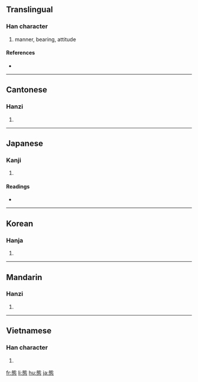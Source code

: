 {{see|态}}
==Translingual==

===Han character===
{{Han char|rn=61|rad=心|as=10|sn=14|four=2133<sub>1</sub>|canj=戈心心 (IPP)}}

# manner, bearing, attitude

====References====
* {{Han ref|kx=0398.030|dkj=11052|dj=0737.040|hdz=42335.070|uh=614B|ud=24907|bh=BA41|bd=47681}}

----

==Cantonese==

===Hanzi===
{{yue-hanzi|jyut=|y=taai3}}

# {{defn|Cantonese}}

----

==Japanese==

===Kanji===
{{ja-kanji|grade=5|rs=心10}}

# {{defn|Japanese}}

====Readings====
* {{ja-readings|on=[[たい]] (tai)|kun=[[さま]] (sama), [[わざと]] (wazato)}}

----

==Korean==

===Hanja===
{{ko-hanja|hangeul=태|eumhun=|rv=tae|mr=t'ae|y=thay}}

# {{defn|Korean}}

----

==Mandarin==

===Hanzi===
{{cmn-hanzi|sim=态|pin=[[huǎng]] ([[huang3]]), [[tài]] ([[tai4]])|wg=huang<sup>3</sup>, t'ai<sup>4</sup>}}

# {{defn|Mandarin}}

----

==Vietnamese==

===Han character===
{{vi-hantu|Reading: [[thái]]}}

# {{defn|Vietnamese}}

[[fr:態]]
[[li:態]]
[[hu:態]]
[[ja:態]]